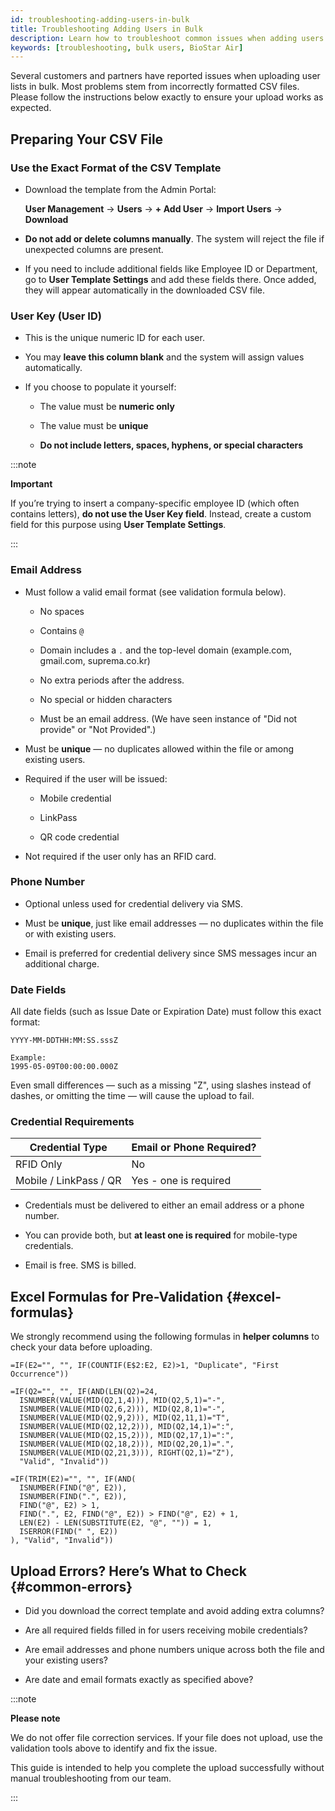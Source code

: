 ```yaml
---
id: troubleshooting-adding-users-in-bulk
title: Troubleshooting Adding Users in Bulk
description: Learn how to troubleshoot common issues when adding users in bulk using the BioStar Air Portal.
keywords: [troubleshooting, bulk users, BioStar Air]
---
```


Several customers and partners have reported issues when uploading user lists in bulk. Most problems stem from incorrectly formatted CSV files. Please follow the instructions below exactly to ensure your upload works as expected.

## Preparing Your CSV File

<Steps>
<Step>

### Use the Exact Format of the CSV Template

* Download the template from the Admin Portal: 

  **User Management** → **Users** → **+ Add User** → **Import Users** → **Download**

* **Do not add or delete columns manually**. The system will reject the file if unexpected columns are present.

* If you need to include additional fields like Employee ID or Department, go to **User Template Settings** and add these fields there. Once added, they will appear automatically in the downloaded CSV file.

</Step>
<Step>

### User Key (User ID)

* This is the unique numeric ID for each user.

* You may **leave this column blank** and the system will assign values automatically.

* If you choose to populate it yourself:

  * The value must be **numeric only**

  * The value must be **unique**

  * **Do not include letters, spaces, hyphens, or special characters**

:::note

**Important**

If you’re trying to insert a company-specific employee ID (which often contains letters), **do not use the User Key field**. Instead, create a custom field for this purpose using **User Template Settings**.

:::

</Step>
<Step>

### Email Address

* Must follow a valid email format (see validation formula below).

  * No spaces

  * Contains `@`

  * Domain includes a `.` and the top-level domain (example.com, gmail.com, suprema.co.kr)

  * No extra periods after the address.

  * No special or hidden characters

  * Must be an email address. (We have seen instance of "Did not provide" or "Not Provided".)

* Must be **unique** — no duplicates allowed within the file or among existing users.

* Required if the user will be issued:

  * Mobile credential

  * LinkPass

  * QR code credential

* Not required if the user only has an RFID card.

</Step>
<Step>

### Phone Number

* Optional unless used for credential delivery via SMS.

* Must be **unique**, just like email addresses — no duplicates within the file or with existing users.

* Email is preferred for credential delivery since SMS messages incur an additional charge.

</Step>
<Step>

### Date Fields

All date fields (such as Issue Date or Expiration Date) must follow this exact format:

```plaintext
YYYY-MM-DDTHH:MM:SS.sssZ

Example:
1995-05-09T00:00:00.000Z
```

Even small differences — such as a missing "Z", using slashes instead of dashes, or omitting the time — will cause the upload to fail.

</Step>
<Step>

### Credential Requirements

| Credential Type | Email or Phone Required?
| -- | -- |
| RFID Only | No |
| Mobile / LinkPass / QR | Yes - one is required |

* Credentials must be delivered to either an email address or a phone number.

* You can provide both, but **at least one is required** for mobile-type credentials.

* Email is free. SMS is billed.

</Step>
</Steps>


## Excel Formulas for Pre-Validation {#excel-formulas}

We strongly recommend using the following formulas in **helper columns** to check your data before uploading.

```excel-formula title="Detect Duplicate Emails or Phone Numbers"
=IF(E2="", "", IF(COUNTIF(E$2:E2, E2)>1, "Duplicate", "First Occurrence"))
```

```excel-formula title="Validate ISO 8601 Date Format (Column Q)"
=IF(Q2="", "", IF(AND(LEN(Q2)=24, 
  ISNUMBER(VALUE(MID(Q2,1,4))), MID(Q2,5,1)="-", 
  ISNUMBER(VALUE(MID(Q2,6,2))), MID(Q2,8,1)="-", 
  ISNUMBER(VALUE(MID(Q2,9,2))), MID(Q2,11,1)="T", 
  ISNUMBER(VALUE(MID(Q2,12,2))), MID(Q2,14,1)=":", 
  ISNUMBER(VALUE(MID(Q2,15,2))), MID(Q2,17,1)=":", 
  ISNUMBER(VALUE(MID(Q2,18,2))), MID(Q2,20,1)=".", 
  ISNUMBER(VALUE(MID(Q2,21,3))), RIGHT(Q2,1)="Z"), 
  "Valid", "Invalid"))
```

```excel-formula title="Validate Email Format (Column E)"
=IF(TRIM(E2)="", "", IF(AND(
  ISNUMBER(FIND("@", E2)),
  ISNUMBER(FIND(".", E2)),
  FIND("@", E2) > 1,
  FIND(".", E2, FIND("@", E2)) > FIND("@", E2) + 1,
  LEN(E2) - LEN(SUBSTITUTE(E2, "@", "")) = 1,
  ISERROR(FIND(" ", E2))
), "Valid", "Invalid"))
```


## Upload Errors? Here’s What to Check {#common-errors}

* Did you download the correct template and avoid adding extra columns?

* Are all required fields filled in for users receiving mobile credentials?

* Are email addresses and phone numbers unique across both the file and your existing users?

* Are date and email formats exactly as specified above?

:::note

**Please note**

We do not offer file correction services. If your file does not upload, use the validation tools above to identify and fix the issue.

This guide is intended to help you complete the upload successfully without manual troubleshooting from our team.

:::